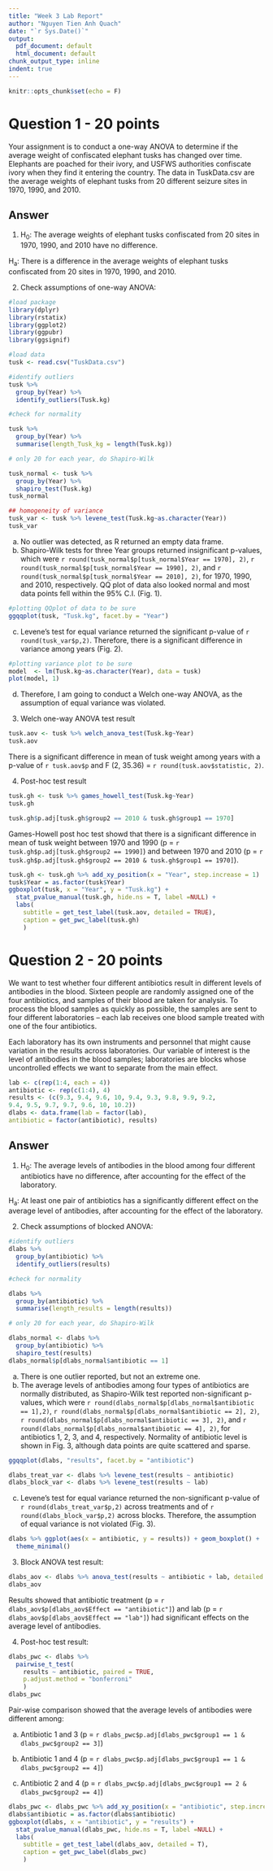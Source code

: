 ```yaml
---
title: "Week 3 Lab Report"
author: "Nguyen Tien Anh Quach"
date: "`r Sys.Date()`"
output:
  pdf_document: default
  html_document: default
chunk_output_type: inline
indent: true
---
```


```r
knitr::opts_chunk$set(echo = F)
```

# Question 1 - 20 points
Your assignment is to conduct a one-way ANOVA to determine if the average weight of confiscated elephant tusks has changed over time. Elephants are poached for their ivory, and USFWS authorities confiscate ivory when they find it entering the country. The data in TuskData.csv are the average weights of elephant tusks from 20 different seizure sites in 1970, 1990, and 2010. 

## Answer

1. H~0~: The average weights of elephant tusks confiscated from 20 sites in 1970, 1990, and 2010 have no difference.

H~a~: There is a difference in the average weights of elephant tusks confiscated from 20 sites in 1970, 1990, and 2010.

2. Check assumptions of one-way ANOVA:
```r
#load package
library(dplyr)
library(rstatix)
library(ggplot2)
library(ggpubr)
library(ggsignif)

#load data
tusk <- read.csv("TuskData.csv")
```

```r
#identify outliers
tusk %>%
  group_by(Year) %>%
  identify_outliers(Tusk.kg)

#check for normality

tusk %>% 
  group_by(Year) %>%
  summarise(length_Tusk_kg = length(Tusk.kg))

# only 20 for each year, do Shapiro-Wilk

tusk_normal <- tusk %>%
  group_by(Year) %>%
  shapiro_test(Tusk.kg)
tusk_normal

## homogeneity of variance
tusk_var <- tusk %>% levene_test(Tusk.kg~as.character(Year))
tusk_var

```
a. No outlier was detected, as R returned an empty data frame.
b. Shapiro-Wilk tests for three Year groups returned insignificant p-values, which were `r round(tusk_normal$p[tusk_normal$Year == 1970], 2)`, `r round(tusk_normal$p[tusk_normal$Year == 1990], 2)`, and `r round(tusk_normal$p[tusk_normal$Year == 2010], 2)`, for 1970, 1990, and 2010, respectively. QQ plot of data also looked normal and most data points fell within the 95% C.I. (Fig. 1). 
```r
#plotting QQplot of data to be sure
ggqqplot(tusk, "Tusk.kg", facet.by = "Year")
```
\begin{center}
Figure 1. QQ plot of tusk weight data collected in 1970, 1990, and 2010.
\end{center}
c. Levene's test for equal variance returned the significant p-value of `r round(tusk_var$p,2)`. Therefore, there is a significant difference in variance among years (Fig. 2).
```r
#plotting variance plot to be sure
model  <- lm(Tusk.kg~as.character(Year), data = tusk)
plot(model, 1)
```
\begin{center}
Figure 2. Residual plot of tusk weight data collected in 1970, 1990, and 2010.
\end{center}
d. Therefore, I am going to conduct a Welch one-way ANOVA, as the assumption of equal variance was violated.

3. Welch one-way ANOVA test result
```r
tusk.aov <- tusk %>% welch_anova_test(Tusk.kg~Year)
tusk.aov
```
There is a significant difference in mean of tusk weight among years with a p-value of `r tusk.aov$p` and F (2, 35.36) = `r round(tusk.aov$statistic, 2)`.

4. Post-hoc test result
```r
tusk.gh <- tusk %>% games_howell_test(Tusk.kg~Year)
tusk.gh

tusk.gh$p.adj[tusk.gh$group2 == 2010 & tusk.gh$group1 == 1970]
```
Games-Howell post hoc test showd that there is a significant difference in mean of tusk weight between 1970 and 1990 (p = `r tusk.gh$p.adj[tusk.gh$group2 == 1990]`) and between 1970 and 2010 (p = `r tusk.gh$p.adj[tusk.gh$group2 == 2010 & tusk.gh$group1 == 1970]`).
```r
tusk.gh <- tusk.gh %>% add_xy_position(x = "Year", step.increase = 1)
tusk$Year = as.factor(tusk$Year)
ggboxplot(tusk, x = "Year", y = "Tusk.kg") +
  stat_pvalue_manual(tusk.gh, hide.ns = T, label =NULL) +
  labs(
    subtitle = get_test_label(tusk.aov, detailed = TRUE),
    caption = get_pwc_label(tusk.gh)
    )

```

# Question 2 - 20 points

We want to test whether four different antibiotics result in different levels of antibodies in the blood. Sixteen people are randomly assigned one of the four antibiotics, and samples of their blood are taken for analysis. To process the blood samples as quickly as possible, the samples are sent to four different laboratories – each lab receives one blood sample treated with one of the four antibiotics.

Each laboratory has its own instruments and personnel that might cause variation in the results across laboratories. Our variable of interest is the level of antibodies in the blood samples; laboratories are blocks whose uncontrolled effects we want to separate from the main effect.
```r
lab <- c(rep(1:4, each = 4))
antibiotic <- rep(c(1:4), 4)
results <- (c(9.3, 9.4, 9.6, 10, 9.4, 9.3, 9.8, 9.9, 9.2,
9.4, 9.5, 9.7, 9.7, 9.6, 10, 10.2))
dlabs <- data.frame(lab = factor(lab),
antibiotic = factor(antibiotic), results)
```
## Answer

1. H~0~: The average levels of antibodies in the blood among four different antibiotics have no difference, after accounting for the effect of the laboratory.

H~a~: At least one pair of antibiotics has a significantly different effect on the average level of antibodies, after accounting for the effect of the laboratory.

2. Check assumptions of blocked ANOVA:

```r
#identify outliers
dlabs %>%
  group_by(antibiotic) %>%
  identify_outliers(results)

#check for normality

dlabs %>% 
  group_by(antibiotic) %>%
  summarise(length_results = length(results))

# only 20 for each year, do Shapiro-Wilk

dlabs_normal <- dlabs %>%
  group_by(antibiotic) %>%
  shapiro_test(results)
dlabs_normal$p[dlabs_normal$antibiotic == 1]
```
a. There is one outlier reported, but not an extreme one. 
b. The average levels of antibodies among four types of antibiotics are normally distributed, as Shapiro-Wilk test reported non-significant p-values, which were `r round(dlabs_normal$p[dlabs_normal$antibiotic == 1],2)`, `r round(dlabs_normal$p[dlabs_normal$antibiotic == 2], 2)`, `r round(dlabs_normal$p[dlabs_normal$antibiotic == 3], 2)`, and `r round(dlabs_normal$p[dlabs_normal$antibiotic == 4], 2)`, for antibiotics 1, 2, 3, and 4, respectively. Normality of antibiotic level is shown in Fig. 3, although data points are quite scattered and sparse.

```r
ggqqplot(dlabs, "results", facet.by = "antibiotic")
```
\begin{center}
Figure 3. QQ plot of antibodies level collected from four different types of antibiotics. 
\end{center}
```r
dlabs_treat_var <- dlabs %>% levene_test(results ~ antibiotic)
dlabs_block_var <- dlabs %>% levene_test(results ~ lab)
```

c. Levene's test for equal variance returned the non-significant p-value of `r round(dlabs_treat_var$p,2)` across treatments and of `r round(dlabs_block_var$p,2)` across blocks. Therefore, the assumption of equal variance is not violated (Fig. 3).

```r
dlabs %>% ggplot(aes(x = antibiotic, y = results)) + geom_boxplot() +
  theme_minimal()
```
\begin{center}
Figure 4. Box plot of antibodies level collected from four different types of antibiotics. 
\end{center}

3. Block ANOVA test result:

```r
dlabs_aov <- dlabs %>% anova_test(results ~ antibiotic + lab, detailed =T)
dlabs_aov
```
Results showed that antibiotic treatment (p = `r dlabs_aov$p[dlabs_aov$Effect == "antibiotic"]`) and lab (p = `r dlabs_aov$p[dlabs_aov$Effect == "lab"]`) had significant effects on the average level of antibodies. 

4. Post-hoc test result:

```r
dlabs_pwc <- dlabs %>% 
  pairwise_t_test(
    results ~ antibiotic, paired = TRUE,
    p.adjust.method = "bonferroni"
    )
dlabs_pwc
```
Pair-wise comparison showed that the average levels of antibodies were different among:

a. Antibiotic 1 and 3 (p = `r dlabs_pwc$p.adj[dlabs_pwc$group1 == 1 & dlabs_pwc$group2 == 3]`)

b. Antibiotic 1 and 4 (p = `r dlabs_pwc$p.adj[dlabs_pwc$group1 == 1 & dlabs_pwc$group2 == 4]`)

c. Antibiotic 2 and 4 (p = `r dlabs_pwc$p.adj[dlabs_pwc$group1 == 2 & dlabs_pwc$group2 == 4]`)

```r
dlabs_pwc <- dlabs_pwc %>% add_xy_position(x = "antibiotic", step.increase = 1)
dlabs$antibiotic = as.factor(dlabs$antibiotic)
ggboxplot(dlabs, x = "antibiotic", y = "results") +
  stat_pvalue_manual(dlabs_pwc, hide.ns = T, label =NULL) +
  labs(
    subtitle = get_test_label(dlabs_aov, detailed = T),
    caption = get_pwc_label(dlabs_pwc)
    )
```